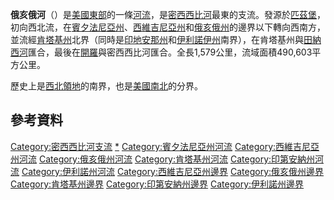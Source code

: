 {{Geobox|River
| name                        = 俄亥俄河
| category_hide               = no
| native_name                 = Ohio River
| other_name                  =
| other_name1                 =
| image                       = Cincinnati-roebling-suspension-bridge.jpg
| image_size                  = 300
| image_caption               = 俄亥俄河上的[[约翰·奥古斯都·罗布林吊桥|约翰·奥古斯都·罗布林吊桥]]
| country                     = {{flag|United States}}
| country_flag                = 1
| state                       = {{flag|Pennsylvania}}
| state1                      = {{flag|Ohio}}
| state2                      = {{flag|West Virginia}}
| state3                      = {{flag|Kentucky}}
| state4                      = {{flag|Indiana}}
| state5                      = {{flag|Illinois}}
| state_flag                  = 1
| region                      =
| region1                     =
| district                    =
| district1                   =
| city                        = [[匹兹堡|匹兹堡]]
| city1                       = [[惠灵_(西弗吉尼亚州)|惠灵]]
| city2                       = [[亨廷顿_(西弗吉尼亚州)|亨廷顿]]
| city3                       = [[愛許蘭_(肯塔基)|愛許蘭]]
| city4                       = [[朴次茅斯_(俄亥俄州)|朴次茅斯]]
| city5                       = [[辛辛那提_(俄亥俄州)|辛辛那提]]
| city6                       = [[麦迪逊_(印第安纳州)|麦迪逊]]
| city7                       = [[米尔顿_(肯塔基州)|米尔顿]]
| city8                       = [[路易維爾_(肯塔基州)|路易維爾]]
| city9                       = [[杰斐逊维尔_(印第安纳州)|杰斐逊维尔]]
| city10                      = [[新奥尔巴尼_(印第安纳州)|新奥尔巴尼]]
| city11                      = [[欧文斯伯勒|欧文斯伯勒]]
| city12                      = [[埃文斯維爾_(印第安納州)|埃文斯維爾]]
| city13                      = [[亨德森_(肯塔基州)|亨德森]]
| city14                      = [[帕迪尤卡_(肯塔基州)|帕迪尤卡]]
| city15                      = [[开罗_(伊利诺伊州)|开罗]]
| length_imperial             = 981
| watershed_imperial          = 189422
| discharge_location          = 测于伊利诺伊州[[开罗_(伊利诺伊州)|开罗]]
| discharge_imperial  = 281000
| discharge_note      = (1951-80)<ref>{{Cite book|last= Leeden |first= Frits van der |author2=Fred L. Troise |author3=David Keith Todd  |title= The Water Encyclopedia |url= https://archive.org/details/waterencyclopedi0000vand |edition= 2nd |year= 1990 |publisher= Lewis Publishers |location= Chelsea, Mich. |isbn= 0-87371-120-3 |page=[https://archive.org/details/waterencyclopedi0000vand/page/126 126]}}</ref>
| discharge_max_imperial      = 1850000
| discharge_min_imperial      =
| discharge1_location         =
| discharge1_average_imperial =
| discharge1_note             =
| source_name                 = [[阿勒格尼河|阿勒格尼河]]
| source_location             = [[Allegany_Township,_Potter_County,_Pennsylvania|Allegany Township]]
| source_district             = [[波特縣_(賓夕法尼亞州)|波特縣]]
| source_region               =
| source_state                = [[宾夕法尼亚州|宾夕法尼亚州]]
| source_lat_d                = 41
| source_lat_m                = 52
| source_lat_s                = 22
| source_lat_NS               = N
| source_long_d               = 77
| source_long_m               = 52
| source_long_s               = 30
| source_long_EW              = W
| source_coordinates_type     = region:US-PA_type:river
| source_elevation_imperial   = 2240
| source_length_imperial      = 325
| source1_name                = [[莫农加希拉河|莫农加希拉河]]
| source1_location            = [[费蒙特_(西弗吉尼亚州)|费蒙特]]
| source1_district            =
| source1_region              =
| source1_state               = [[西弗吉尼亚州|西弗吉尼亚州]]
| source1_lat_d               = 39
| source1_lat_m               = 27
| source1_lat_s               = 53
| source1_lat_NS              = N
| source1_long_d              = 80
| source1_long_m              = 09
| source1_long_s              = 13
| source1_long_EW             = W
| source1_coordinates_type    = region:US-WV_type:river
| source1_elevation_imperial  = 880
| source1_length_imperial     = 128
| source_confluence_location  = [[匹兹堡|匹兹堡]]
| source_confluence_district  =
| source_confluence_region    =
| source_confluence_state     = [[宾夕法尼亚州|宾夕法尼亚州]]
| source_confluence_lat_d     = 40
| source_confluence_lat_m     = 26
| source_confluence_lat_s     = 32
| source_confluence_lat_NS    = N
| source_confluence_long_d    = 80
| source_confluence_long_m    = 00
| source_confluence_long_s    = 52
| source_confluence_long_EW   = W
| source_confluence_coordinates_type = region:US-PA_type:river
| source_confluence_elevation_imperial = 730
| mouth_name                  = [[密西西比河|密西西比河]]
| mouth_location              = 伊利诺伊州[[开罗_(伊利诺伊州)|开罗]]/肯塔基州[[巴拉德縣_(肯塔基州)|巴拉德縣]]
| mouth_district              =
| mouth_region                =
| mouth_state                 =
| mouth_lat_d                 = 36
| mouth_lat_m                 = 59
| mouth_lat_s                 = 12
| mouth_lat_NS                = N
| mouth_long_d                = 89
| mouth_long_m                = 07
| mouth_long_s                = 50
| mouth_long_EW               = W
| mouth_coordinates_type      = region:US-IL_type:river
| mouth_elevation_imperial    = 290
| tributary_left              = [[小卡诺瓦河|小卡诺瓦河]]
| tributary_left1             = [[卡诺瓦河|卡诺瓦河]]
| tributary_left2             = [[盖恩多特河|盖恩多特河]]
| tributary_left3             = [[大桑迪河_(俄亥俄河支流)|大桑迪河]]
| tributary_left4             = [[小桑迪河_(俄亥俄河支流)|小桑迪河]]
| tributary_left5             = [[利金河_(肯塔基州)|利金河]]
| tributary_left6             = [[肯塔基河|肯塔基河]]
| tributary_left7             = [[索尔特河_(肯塔基州)|索尔特河]]
| tributary_left8             = [[格林河_(肯塔基州)|格林河]]
| tributary_left9             = [[坎伯兰河|坎伯兰河]]
| tributary_left10            = [[田納西河|田納西河]]
| tributary_right             = [[比弗河_(宾夕法尼亚州)|比弗河]]
| tributary_right1            = [[小马斯金格姆河|小马斯金格姆河]]
| tributary_right2            = [[马斯金格姆河|马斯金格姆河]]
| tributary_right3            = [[小霍金河|小霍金河]]
| tributary_right4            = [[霍金河|霍金河]]
| tributary_right5            = [[绿荫河|绿荫河]]
| tributary_right6            = [[赛欧托河|赛欧托河]]
| tributary_right7            = [[小迈阿密河|小迈阿密河]]
| tributary_right8            = [[大迈阿密河|大迈阿密河]]
| tributary_right9            = [[沃巴什河|沃巴什河]]
| tributary_right10           = [[萨林河_(伊利诺伊州)|萨林河]]
| free_name                   =
| free_value                  =
| map                         = Ohiorivermap.png
| map_size                    = 300
| map_caption                 = 俄亥俄河流域图
}}
'''俄亥俄河'''（{{lang-en|'''Ohio River'''}}）是[[美國|美國]][[美國東部|東部]]的一條[[河流|河流]]，是[[密西西比河|密西西比河]]最東的支流。發源於[[匹茲堡|匹茲堡]]，初向西北流，在[[賓夕法尼亞州|賓夕法尼亞州]]、[[西維吉尼亞州|西維吉尼亞州]]和[[俄亥俄州|俄亥俄州]]的邊界以下轉向西南方，並流經[[肯塔基州|肯塔基州]]北界（同時是[[印地安那州|印地安那州]]和[[伊利諾伊州|伊利諾伊州]]南界），在肯塔基州與[[田納西河|田納西河]]匯合，最後在[[開羅_(伊利諾伊州)|開羅]]與密西西比河匯合。全長1,579公里，流域面積490,603平方公里。

歷史上是[[西北領地|西北領地]]的南界，也是[[美國內戰|美國南北]]的分界。

==參考資料==
{{reflist}}
{{DEFAULTSORT:Ohio River}}
[[Category:密西西比河支流|Category:密西西比河支流]]
[[Category:俄亥俄河|*]]
[[Category:賓夕法尼亞州河流|Category:賓夕法尼亞州河流]]
[[Category:西維吉尼亞州河流|Category:西維吉尼亞州河流]]
[[Category:俄亥俄州河流|Category:俄亥俄州河流]]
[[Category:肯塔基州河流|Category:肯塔基州河流]]
[[Category:印第安納州河流|Category:印第安納州河流]]
[[Category:伊利諾州河流|Category:伊利諾州河流]]
[[Category:西維吉尼亞州邊界|Category:西維吉尼亞州邊界]]
[[Category:俄亥俄州邊界|Category:俄亥俄州邊界]]
[[Category:肯塔基州邊界|Category:肯塔基州邊界]]
[[Category:印第安納州邊界|Category:印第安納州邊界]]
[[Category:伊利諾州邊界|Category:伊利諾州邊界]]